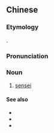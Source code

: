 ==Chinese==
{{zh-forms|s=森赛}}

===Etymology===
{{borrowing|zh|ja|-|}} {{ja-r|先生|せんせい}}.

===Pronunciation===
{{zh-pron
|m=sēnsài
|cat=n
}}

===Noun===
{{zh-noun}}

# {{lb|zh|informal|imitating Japanese}} [[sensei]]

====See also====
* {{zh-l|老師}}
* {{zh-l|師傅}}
* {{zh-l|先生}}